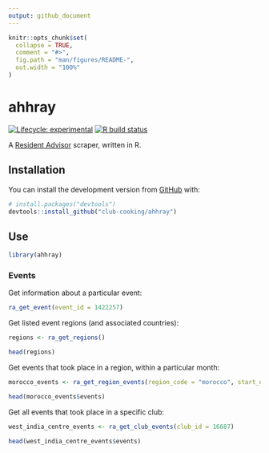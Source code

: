```yaml
---
output: github_document
---
```


<!-- README.md is generated from README.Rmd. Please edit that file -->

```r
knitr::opts_chunk$set(
  collapse = TRUE,
  comment = "#>",
  fig.path = "man/figures/README-",
  out.width = "100%"
)
```

# ahhray

<!-- badges: start -->
[![Lifecycle: experimental](https://img.shields.io/badge/lifecycle-experimental-orange.svg)](https://www.tidyverse.org/lifecycle/#experimental)
[![R build status](https://github.com/club-cooking/ahhray/workflows/R-CMD-check/badge.svg)](https://github.com/club-cooking/ahhray/actions)
<!-- badges: end -->

A [Resident Advisor](https://www.residentadvisor.net/) scraper, written in R.

## Installation

You can install the development version from [GitHub](https://github.com/) with:

``` r
# install.packages("devtools")
devtools::install_github("club-cooking/ahhray")
```
## Use

```r
library(ahhray)
```

### Events

Get information about a particular event:

```r
ra_get_event(event_id = 1422257)
```

Get listed event regions (and associated countries):

```r
regions <- ra_get_regions()

head(regions)
```

Get events that took place in a region, within a particular month:

```r
morocco_events <- ra_get_region_events(region_code = "morocco", start_date = "2020-01-01")

head(morocco_events$events)
```

Get all events that took place in a specific club:

```r
west_india_centre_events <- ra_get_club_events(club_id = 16687)

head(west_india_centre_events$events)
```
